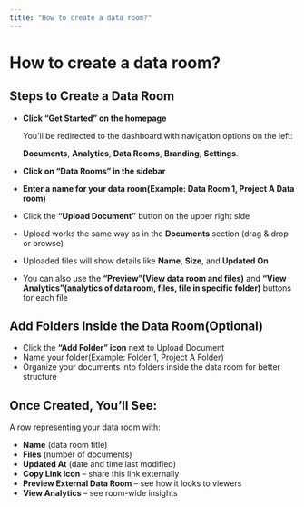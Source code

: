 ```yaml
---
title: "How to create a data room?"
---
```


# How to create a data room?

## Steps to Create a Data Room

- **Click “Get Started” on the homepage**

  You’ll be redirected to the dashboard with navigation options on the left:

  **Documents**, **Analytics**, **Data Rooms**, **Branding**, **Settings**.
- **Click on “Data Rooms” in the sidebar**
- **Enter a name for your data room(Example: Data Room 1, Project A Data room)**
- Click the **“Upload Document”** button on the upper right side
- Upload works the same way as in the **Documents** section (drag & drop or browse)
- Uploaded files will show details like **Name**, **Size**, and **Updated On**
- You can also use the **“Preview”(View data room and files)** and **“View Analytics”(analytics of data room, files, file in specific folder)** buttons for each file

## Add Folders Inside the Data Room(Optional)

- Click the **“Add Folder” icon** next to Upload Document
- Name your folder(Example: Folder 1, Project A Folder)
- Organize your documents into folders inside the data room for better structure

## Once Created, You’ll See:

A row representing your data room with:

- **Name** (data room title)
- **Files** (number of documents)
- **Updated At** (date and time last modified)
- **Copy Link icon** – share this link externally
- **Preview External Data Room** – see how it looks to viewers
- **View Analytics** – see room-wide insights